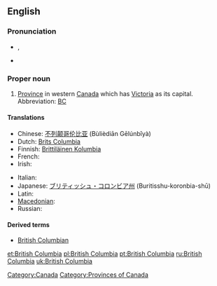 ==English==

===Pronunciation===
* {{a|UK}} {{IPA|/ˈbɹɪt.ɪʃ ˌkə.lʌm.bi.ə/}}, {{SAMPA|/"brIt.IS %k@.lVm.bi.@/}}
* {{audio|en-ca-BritishColumbia.ogg|(CA)}}

===Proper noun===
{{en-proper noun|sg=[[British]] [[Columbia]]}}

# [[province|Province]] in western [[Canada]] which has [[Victoria]] as its capital.  Abbreviation: [[BC]]<!-- or is B.C. more correct? -->

====Translations====
{{trans-top|Province in western Canada}}
* Chinese: [[不列颠哥伦比亚]] (Bùlièdiān Gēlúnbǐyà)
* Dutch: [[Brits Columbia]]
* Finnish: [[Brittiläinen Kolumbia]]
* French: {{t+|fr|Colombie-Britannique}}
* Irish: {{t-|ga|Colóim Bhriotanach|f|xs=Irish|alt=An Cholóim Bhriotanach}}
{{trans-mid}}
* Italian: {{t-|it|Colombia Britannica}}
* Japanese: [[ブリティッシュ・コロンビア州]] (Buritisshu-koronbia-shū)
* Latin: {{t|la|Columbia Britannica}}
* [[Macedonian]]: {{t|mk|Британска Колумбија|f|tr=Brítanska Kolúmbija|sc=Cyrl|xs=Macedonian}}
* Russian: {{t|ru|Британская Колумбия|f|tr=Brit&aacute;nskaja Kol&uacute;mbija|sc=Cyrl}}
{{trans-bottom}}

====Derived terms====
* [[British Columbian]]

[[Category:Canada]]
[[Category:Provinces of Canada]]

[[et:British Columbia]]
[[pl:British Columbia]]
[[pt:British Columbia]]
[[ru:British Columbia]]
[[uk:British Columbia]]